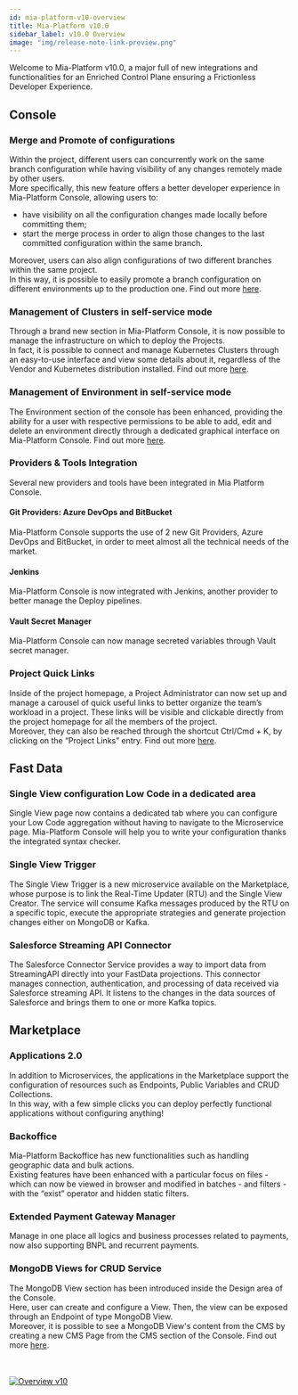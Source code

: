 ```yaml
---
id: mia-platform-v10-overview
title: Mia-Platform v10.0
sidebar_label: v10.0 Overview
image: "img/release-note-link-preview.png"
---
```



Welcome to Mia-Platform v10.0, a major full of new integrations and functionalities for an Enriched Control Plane ensuring a Frictionless Developer Experience.

## Console

### Merge and Promote of configurations

Within the project, different users can concurrently work on the same branch configuration while having visibility of any changes remotely made by other users.  
More specifically, this new feature offers a better developer experience in Mia-Platform Console, allowing users to:

- have visibility on all the configuration changes made locally before committing them;
- start the merge process in order to align those changes to the last committed configuration within the same branch. 

Moreover, users can also align configurations of two different branches within the same project.  
In this way, it is possible to easily promote a branch configuration on different environments up to the production one. Find out more [here](../development_suite/api-console/api-design/merge_collaboration).

### Management of Clusters in self-service mode

Through a brand new section in Mia-Platform Console, it is now possible to manage the infrastructure on which to deploy the Projects.  
In fact, it is possible to connect and manage Kubernetes Clusters through an easy-to-use interface and view some details about it, regardless of the Vendor and Kubernetes distribution installed. Find out more [here](../development_suite/clusters-management/clusters-management).

### Management of Environment in self-service mode

The Environment section of the console has been enhanced, providing the ability for a user with respective permissions to be able to add, edit and delete an environment directly through a dedicated graphical interface on Mia-Platform Console. Find out more [here](../development_suite/set-up-infrastructure/runtime-environments).

### Providers & Tools Integration

Several new providers and tools have been integrated in Mia Platform Console.

#### Git Providers: Azure DevOps and BitBucket

Mia-Platform Console supports the use of 2 new Git Providers, Azure DevOps and BitBucket, in order to meet almost all the technical needs of the market.

#### Jenkins

Mia-Platform Console is now integrated with Jenkins, another provider to better manage the Deploy pipelines.

#### Vault Secret Manager

Mia-Platform Console can now manage secreted variables through Vault secret manager.

### Project Quick Links

Inside of the project homepage, a Project Administrator can now set up and manage a carousel of quick useful links to better organize the team’s workload in a project. These links will be visible and clickable directly from the project homepage for all the members of the project.  
Moreover, they can also be reached through the shortcut Ctrl/Cmd + K, by clicking on the “Project Links” entry. Find out more [here](../development_suite/overview-dev-suite#project-links-and-dashboards).

## Fast Data

### Single View configuration Low Code in a dedicated area

Single View page now contains a dedicated tab where you can configure your Low Code aggregation without having to navigate to the Microservice page. Mia-Platform Console will help you to write your configuration thanks the integrated syntax checker.

### Single View Trigger

The Single View Trigger is a new microservice available on the Marketplace, whose purpose is to link the Real-Time Updater (RTU) and the Single View Creator.
The service will consume Kafka messages produced by the RTU on a specific topic, execute the appropriate strategies and generate projection changes either on MongoDB or Kafka.

### Salesforce Streaming API Connector

The Salesforce Connector Service provides a way to import data from StreamingAPI directly into your FastData projections.
This connector manages connection, authentication, and processing of data received via Salesforce streaming API. It listens to the changes in the data sources of Salesforce and brings them to one or more Kafka topics.

## Marketplace

### Applications 2.0

In addition to Microservices, the applications in the Marketplace support the configuration of resources such as Endpoints, Public Variables and CRUD Collections.  
In this way, with a few simple clicks you can deploy perfectly functional applications without configuring anything!

### Backoffice

Mia-Platform Backoffice has new functionalities such as handling geographic data and bulk actions.  
Existing features have been enhanced with a particular focus on files - which can now be viewed in browser and modified in batches - and filters - with the “exist” operator and hidden static filters.

### Extended Payment Gateway Manager

Manage in one place all logics and business processes related to payments, now also supporting BNPL and recurrent payments.

### MongoDB Views for CRUD Service

The MongoDB View section has been introduced inside the Design area of the Console.  
Here, user can create and configure a View. Then, the view can be exposed through an Endpoint of type MongoDB View.  
Moreover, it is possible to see a MongoDB View's content from the CMS by creating a new CMS Page from the CMS section of the Console. Find out more [here](../development_suite/api-console/api-design/mongo_views).

<br/><br/>
<a target="_blank" href="https://mia-platform.eu/mia-platform-v10-for-a-better-development/?utm_source=docs&utm_medium=banner&utm_campaign=v10_cmp">
<img src={bannerImageUrl} alt="Overview v10" />
</a>
